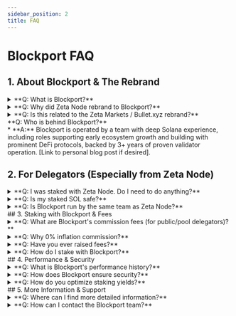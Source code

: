 ```yaml
---
sidebar_position: 2
title: FAQ
---
```


# Blockport FAQ

## 1. About Blockport & The Rebrand
<details>
<summary>**Q: What is Blockport?**</summary>
* **A:** Blockport (`blockport.xyz`) is the new identity for the high-performance Solana validator previously known as Zeta Node. We're an independent infrastructure provider run by the same experienced team.
</details>
<details>
<summary>**Q: Why did Zeta Node rebrand to Blockport?**</summary>
* **A:** Rebranding allows us to focus independently on our mission: providing best-in-class staking and future infrastructure services (like RPCs) for the *entire* Solana ecosystem. It gives us the operational freedom to expand our offerings.
</details>
<details>
<summary>**Q: Is this related to the Zeta Markets / Bullet.xyz rebrand?**</summary>
* **A:** We maintain a positive relationship with Bullet.xyz, and they support this transition [link/mention endorsement if available]. However, Blockport is now a fully independent entity with its own distinct mission focused on foundational infrastructure.
</details>
<summary>**Q: Who is behind Blockport?**</summary>
* **A:** Blockport is operated by a team with deep Solana experience, including roles supporting early ecosystem growth and building with prominent DeFi protocols, backed by 3+ years of proven validator operation. [Link to personal blog post if desired].

## 2. For Delegators (Especially from Zeta Node)
<details>
<summary>**Q: I was staked with Zeta Node. Do I need to do anything?**</summary>
* **A: No.** The validator identity key has *not* changed. Your delegation continues seamlessly with Blockport. No action is required.
</details>
<details>
<summary>**Q: Is my staked SOL safe?**</summary>
* **A:** Yes. Your funds remain securely staked to the same underlying validator infrastructure. Blockport uses the same robust security practices and hardware operated under the Zeta Node name.
</details>
<details>
<summary>**Q: Is Blockport run by the same team as Zeta Node?**</summary>
* **A:** Yes, the same core team with 3+ years of experience managing this validator is running Blockport.
</details>
## 3. Staking with Blockport & Fees
<details>
<summary>**Q: What are Blockport's commission fees (for public/pool delegators)?**</summary>
* **A:** We charge **0% inflation commission** and **8% MEV commission**. We currently retain 100% of block rewards as programmatic distribution is not yet feasible on Solana (this may change post-SIMD123).
</details>
<details>
<summary>**Q: Why 0% inflation commission?**</summary>
* **A:** We believe in maximizing direct staking rewards for our delegators. Our model focuses on performance-driven income (MEV/block rewards) and future services.
</details>
<details>
<summary>**Q: Have you ever raised fees?**</summary>
* **A:** No. We are committed to transparency and have maintained our public commission structure since inception (over 3 years).
</details>
<details>
<summary>**Q: How do I stake with Blockport?**</summary>
* **A:** Please see our staking guide here: [Link to Staking Guide in Docs/Website].
</details>
## 4. Performance & Security
<details>
<summary>**Q: What is Blockport's performance history?**</summary>
* **A:** We have operated continuously for over 3 years with a proven 99.9% uptime record, ensuring consistent rewards. [Link to performance dashboard/stats if available].
</details>
<details>
<summary>**Q: How does Blockport ensure security?**</summary>
* **A:** We employ multi-layered security, including HSMs for key management, MFA for access, robust monitoring, and secure infrastructure across multiple data centers. [Link to relevant docs section].
</details>
<details>
<summary>**Q: How do you optimize staking yields?**</summary>
* **A:** Through high uptime, optimized hardware (AMD Ryzen Threadripper Pro, NVMe), strategic data center locations, and a focus on efficient block production and MEV capture.
</details>
## 5. More Information & Support
<details>
<summary>**Q: Where can I find more detailed information?**</summary>
* **A:** Please visit our website (`blockport.xyz`) and our technical documentation [Link to Docs].
</details>
<details>
<summary>**Q: How can I contact the Blockport team?**</summary>
* **A:** Join our community on Telegram [Link] or reach out via [Email/Other Channel].
</details>